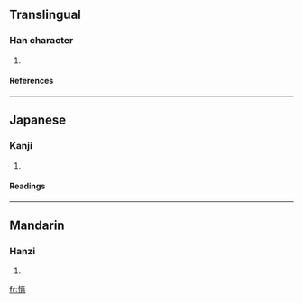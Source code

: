 ==Translingual==
===Han character===
{{Han char|rn=61|rad=心|as=13|sn=16|four=|canj=心土人田 (PGOW)}}
# {{defn|Han|sort=心13}}
====References====
{{Han ref|kx=0406.040|dkj=11337|hdz=42360.070|uh=61CE|ud=25038}}
----
==Japanese==
===Kanji===
{{ja-kanji|grade=|rs=心13}}
# {{defn|Japanese}} 
====Readings====
{{ja-readings|on=[[しょく]] (shoku), [[しき]] (shiki)|kun=[[うらむ]] (uramu), [[かなしむ]] (kanashimu)}}
----
==Mandarin==
===Hanzi===
{{cmn-hanzi|pin=[[sè]] ([[se4]])|wg=se<sup>4</sup>}}
# {{defn|Mandarin}}

[[fr:懎]]
